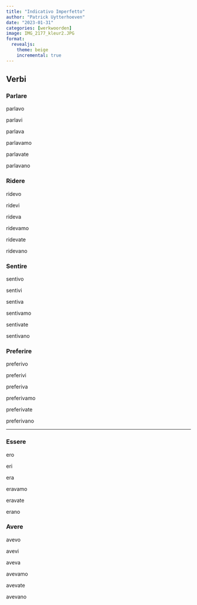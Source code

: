 ```yaml
---
title: "Indicativo Imperfetto"
author: "Patrick Uytterhoeven"
date: "2023-01-31"
categories: [werkwoorden]
image: IMG_2177_kleur2.JPG
format:
  revealjs: 
    theme: beige
    incremental: true 
---
```


## Verbi

::: panel-tabset
### Parlare

parlavo

parlavi

parlava

parlavamo

parlavate

parlavano

### Ridere

ridevo

ridevi

rideva

ridevamo

ridevate

ridevano

### Sentire

sentivo

sentivi

sentiva

sentivamo

sentivate

sentivano

### Preferire

preferivo

preferivi

preferiva

preferivamo

preferivate

preferivano
:::

------------------------------------------------------------------------

::: panel-tabset
### Essere

ero

eri

era

eravamo

eravate

erano

### Avere

avevo

avevi

aveva

avevamo

avevate

avevano
:::
